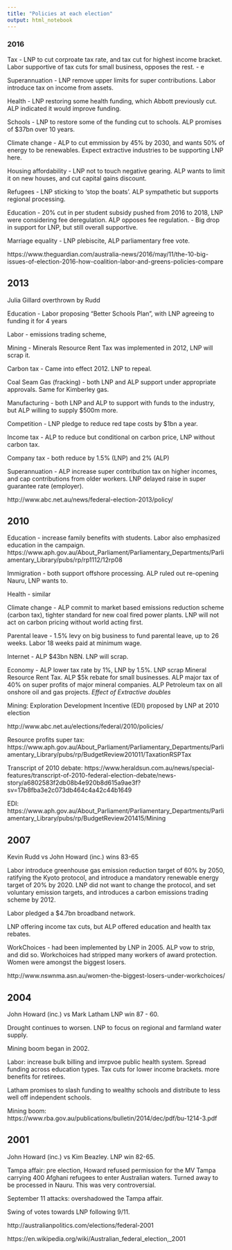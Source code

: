 ```yaml
---
title: "Policies at each election"
output: html_notebook
---
```



### 2016
Tax - LNP to cut corproate tax rate, and tax cut for highest income bracket. Labor supportive of tax cuts for small business, opposes the rest.
- e

Superannuation - LNP remove upper limits for super contributions. Labor introduce tax on income from assets.

Health - LNP restoring some health funding, which Abbott previously cut. ALP indicated it would improve funding.

Schools - LNP to restore some of the funding cut to schools. ALP promises of $37bn over 10 years.

Climate change - ALP to cut emmission by 45% by 2030, and wants 50% of energy to be renewables. Expect extractive industries to be supporting LNP here.

Housing affordability - LNP not to touch negative gearing. ALP wants to limit it on new houses, and cut capital gains discount. 

Refugees - LNP sticking to 'stop the boats'. ALP sympathetic but supports regional processing.

Education - 20% cut in per student subsidy pushed from 2016 to 2018, LNP were considering fee deregulation. ALP opposes fee regulation.
- Big drop in support for LNP, but still overall supportive.

Marriage equality - LNP plebiscite, ALP parliamentary free vote.

https://www.theguardian.com/australia-news/2016/may/11/the-10-big-issues-of-election-2016-how-coalition-labor-and-greens-policies-compare

## 2013

Julia Gillard overthrown by Rudd

Education - Labor proposing "Better Schools Plan", with LNP agreeing to funding it for 4 years

Labor - emissions trading scheme, 

Mining - Minerals Resource Rent Tax was implemented in 2012, LNP will scrap it. 

Carbon tax - Came into effect 2012. LNP to repeal.

Coal Seam Gas (fracking) - both LNP and ALP support under appropriate approvals. Same for Kimberley gas.

Manufacturing - both LNP and ALP to support with funds to the industry, but ALP willing to supply $500m more.

Competition - LNP pledge to reduce red tape costs by $1bn a year. 

Income tax - ALP to reduce but conditional on carbon price, LNP without carbon tax. 

Company tax - both reduce by 1.5% (LNP) and 2% (ALP)

Superannuation - ALP increase super contribution tax on higher incomes, and cap contributions from older workers. LNP delayed raise in super guarantee rate (employer).

http://www.abc.net.au/news/federal-election-2013/policy/

## 2010

Education - increase family benefits with students. Labor also emphasized education in the campaign.
https://www.aph.gov.au/About_Parliament/Parliamentary_Departments/Parliamentary_Library/pubs/rp/rp1112/12rp08


Immigration - both support offshore processing. ALP ruled out re-opening Nauru, LNP wants to.

Health - similar

Climate change - ALP commit to market based emissions reduction scheme (carbon tax), tighter standard for new coal fired power plants. LNP will not act on carbon pricing without world acting first. 

Parental leave - 1.5% levy on big business to fund parental leave, up to 26 weeks. Labor 18 weeks paid at minimum wage.

Internet - ALP $43bn NBN. LNP will scrap.

Economy - ALP lower tax rate by 1%, LNP by 1.5%. LNP scrap Mineral Resource Rent Tax. ALP $5k rebate for small businesses. ALP major tax of 40% on super profits of major mineral companies. ALP Petroleum tax on all onshore oil and gas projects. *Effect of Extractive doubles* 

Mining: Exploration Development Incentive (EDI) proposed by LNP at 2010 election

http://www.abc.net.au/elections/federal/2010/policies/

Resource profits super tax: https://www.aph.gov.au/About_Parliament/Parliamentary_Departments/Parliamentary_Library/pubs/rp/BudgetReview201011/TaxationRSPTax

Transcript of 2010 debate: https://www.heraldsun.com.au/news/special-features/transcript-of-2010-federal-election-debate/news-story/a6802583f2db08b4e920b8d615a9ae3f?sv=17b8fba3e2c073db464c4a42c44b1649

EDI: https://www.aph.gov.au/About_Parliament/Parliamentary_Departments/Parliamentary_Library/pubs/rp/BudgetReview201415/Mining

## 2007

Kevin Rudd vs John Howard (inc.) wins 83-65

Labor introduce greenhouse gas emission reduction target of 60% by 2050, ratifying the Kyoto protocol, and introduce a mandatory renewable energy target of 20% by 2020. LNP did not want to change the protocol, and set voluntary emission targets, and introduces a carbon emissions trading scheme by 2012.

Labor pledged a $4.7bn broadband network.

LNP offering income tax cuts, but ALP offered education and health tax rebates. 

WorkChoices - had been implemented by LNP in 2005. ALP vow to strip, and did so. Workchoices had stripped many workers of award protection. Women were amongst the biggest losers.

http://www.nswnma.asn.au/women-the-biggest-losers-under-workchoices/

## 2004

John Howard (inc.) vs Mark Latham LNP win 87 - 60.

Drought continues to worsen. LNP to focus on regional and farmland water supply.

Mining boom began in 2002. 

Labor: increase bulk billing and imrpvoe public health system. Spread funding across education types. Tax cuts for lower income brackets. more benefits for retirees.

Latham promises to slash funding to wealthy schools and distribute to less well off independent schools. 

Mining boom: https://www.rba.gov.au/publications/bulletin/2014/dec/pdf/bu-1214-3.pdf


## 2001

John Howard (inc.) vs Kim Beazley. LNP win 82-65.

Tampa affair: pre election, Howard refused permission for the MV Tampa carrying 400 Afghani refugees to enter Australian waters. Turned away to be processed in Nauru. This was very controversial. 

September 11 attacks: overshadowed the Tampa affair.

Swing of votes towards LNP following 9/11.

http://australianpolitics.com/elections/federal-2001

https://en.wikipedia.org/wiki/Australian_federal_election,_2001

